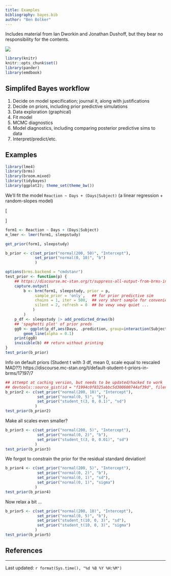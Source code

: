 ```yaml
---
title: Examples
bibliography: bayes.bib
author: "Ben Bolker"
---
```


Includes material from Ian Dworkin and Jonathan Dushoff, but they bear no responsibility for the contents.

![](pix/cc-attrib-nc.png)

```r
library(knitr)
knitr::opts_chunk$set()
library(pander)
library(emdbook)
```

## Simplifed Bayes workflow

1. Decide on model specification; journal it, along with justifications
2. Decide on priors, including prior predictive simulations
4. Data exploration (graphical)
5. Fit model
6. MCMC diagnostics
7. Model diagnostics, including comparing posterior predictive sims to data
8. Interpret/predict/etc.

## Examples

```r
library(lme4)
library(brms)
library(broom.mixed)
library(tidybayes)
library(ggplot2); theme_set(theme_bw())
```

We'll fit the model `Reaction ~ Days + (Days|Subject)` (a linear regression + random-slopes model)

\[
\newcommand{\XX}{\mathbf X}
\newcommand{\ZZ}{\mathbf Z}
\newcommand{\bbeta}{\boldsymbol \beta}
\newcommand{\bb}{\mathbf b}
\newcommand{\zero}{\boldsymbol 0}
\begin{split}
\textrm{Reaction} & \sim \textrm{Normal}(\XX \bbeta + \ZZ \bb, \sigma^2) \\
\bb & \sim \textrm{MVNorm}(\zero, \Sigma) \\
\Sigma & = \textrm{block-diag}, \left( 
\begin{array}{cc}
\sigma^2_i & \sigma_{is} \\
\sigma_{is} & \sigma^2_{s}
\end{array}
\right)
\end{split}
\]


```r
form1 <- Reaction ~ Days + (Days|Subject)
m_lmer <- lmer(form1, sleepstudy)
```

```r
get_prior(form1, sleepstudy)
```

```r
b_prior <- c(set_prior("normal(200, 50)", "Intercept"),
             set_prior("normal(0, 10)", "b")
             )
```

```r
options(brms.backend = "cmdstanr")
test_prior <- function(p) {
    ## https://discourse.mc-stan.org/t/suppress-all-output-from-brms-in-markdown-files/30117/3
    capture.output(
        b <- brm(form1, sleepstudy, prior = p,
             sample_prior = 'only',   ## for prior predictive sim
             chains = 1, iter = 500,  ## very short sample for convenience
             silent = 2, refresh = 0  ## be vewy vewy quiet ...
            )
        )
    p_df <- sleepstudy |> add_predicted_draws(b)
    ## 'spaghetti plot' of prior preds
    gg0 <- ggplot(p_df,aes(Days, .prediction, group=interaction(Subject,.draw))) +
        geom_line(alpha = 0.1)
    print(gg0)
    invisible(b) ## return without printing
}
test_prior(b_prior)
```

Info on default priors (Student t with 3 df, mean 0, scale equal to rescaled MAD??)
https://discourse.mc-stan.org/t/default-student-t-priors-in-brms/17197/7

```r
## attempt at caching version, but needs to be updated/hacked to work
## devtools::source_gist(id = "f1994c0f8325abbc5d300600744af39d", filename="cbrm.R")
b_prior2 <- c(set_prior("normal(200, 10)", "Intercept"),
              set_prior("normal(0, 5)", "b"),
              set_prior("student_t(3, 0, 0.1)", "sd")
             )
test_prior(b_prior2)
```

Make all scales even smaller?

```r
b_prior3 <- c(set_prior("normal(200, 5)", "Intercept"),
              set_prior("normal(0, 2)", "b"),
              set_prior("student_t(3, 0, 0.01)", "sd")
             )
test_prior(b_prior3)
```

We forgot to constrain the prior for the residual standard deviation!

```r
b_prior4 <- c(set_prior("normal(200, 5)", "Intercept"),
              set_prior("normal(0, 2)", "b"),
              set_prior("normal(0, 1)", "sd"),
              set_prior("normal(0, 1)", "sigma")
             )
test_prior(b_prior4)
```

Now relax a bit ...

```r
b_prior5 <- c(set_prior("normal(200, 10)", "Intercept"),
              set_prior("normal(0, 5)", "b"),
              set_prior("student_t(10, 0, 3)", "sd"),
              set_prior("student_t(10, 0, 3)", "sigma")
             )
test_prior(b_prior5)
```

## References

::: {#refs}
:::

---

Last updated: `r format(Sys.time(), "%d %B %Y %H:%M")`


